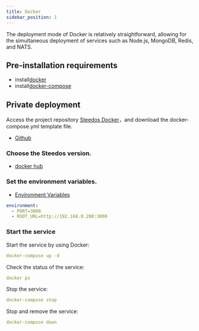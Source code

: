 ```yaml
---
title: Docker
sidebar_position: 1
---
```


The deployment mode of Docker is relatively straightforward, allowing for the simultaneous deployment of services such as Node.js, MongoDB, Redis, and NATS. 

## Pre-installation requirements

- install[docker](https://docs.docker.com/get-docker/)
- install[docker-compose](https://docs.docker.com/compose/install/)

## Private deployment

Access the project repository [Steedos Docker](https://github.com/steedos/docker)，and download the docker-compose.yml template file.

- [Github](https://github.com/steedos/docker/blob/main/steedos-community/docker-compose.yml)

### Choose the Steedos version.

- [docker hub](https://hub.docker.com/r/steedos/steedos-community/tags?page=1&ordering=last_updated)

### Set the environment variables.

- [Environment Variables](./steedos-config)

```yaml
environment:
  - PORT=3000
  - ROOT_URL=http://192.168.0.200:3000
```

### Start the service

Start the service by using Docker:

```yaml
docker-compose up -d
```

Check the status of the service:

```yaml
docker ps
```


Stop the service:

```yaml
docker-compose stop
```


Stop and remove the service:

```yaml
docker-compose down
```

